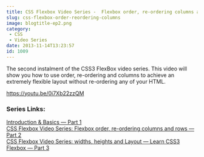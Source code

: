```yaml
---
title: CSS Flexbox Video Series -  Flexbox order, re-ordering columns and rows — 2/6
slug: css-flexbox-order-reordering-columns
image: blogtitle-ep2.png
category:
 - CSS
 - Video Series
date: 2013-11-14T13:23:57
id: 1009
---
```


The second instalment of the CSS3 FlexBox video series. This video will show you how to use order, re-ordering and columns to achieve an extremely flexible layout without re-ordering any of your HTML.

https://youtu.be/0i7Xb22zzQM

### Series Links:

[Introduction & Basics — Part 1](http://wesbos.com/flexbox-basics/)  
[CSS Flexbox Video Series: Flexbox order, re-ordering columns and rows — Part 2](http://wesbos.com/css-flexbox-order-reordering-columns/)  
[CSS Flexbox Video Series: widths, heights and Layout — Learn CSS3 Flexbox — Part 3](http://wesbos.com/flexbox-widths-heights-and-layout-css/)
